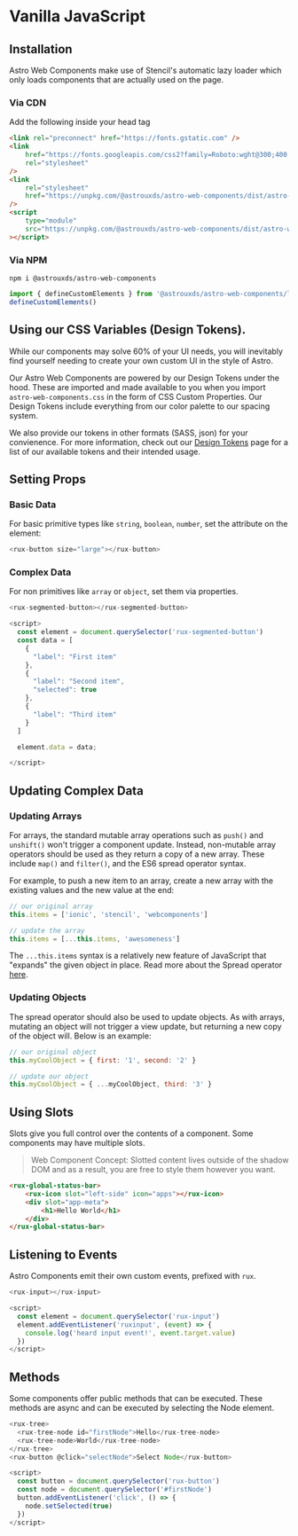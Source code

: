 
<Meta title="Frameworks/JavaScript" />

# Vanilla JavaScript

## Installation

Astro Web Components make use of Stencil's automatic lazy loader which only loads components that are actually used on the page.

### Via CDN

Add the following inside your head tag

```html
<link rel="preconnect" href="https://fonts.gstatic.com" />
<link
    href="https://fonts.googleapis.com/css2?family=Roboto:wght@300;400;500;700&display=swap"
    rel="stylesheet"
/>
<link
    rel="stylesheet"
    href="https://unpkg.com/@astrouxds/astro-web-components/dist/astro-web-components/astro-web-components.css"
/>
<script
    type="module"
    src="https://unpkg.com/@astrouxds/astro-web-components/dist/astro-web-components/astro-web-components.esm.js"
></script>
```

### Via NPM

`npm i @astrouxds/astro-web-components`

```js
import { defineCustomElements } from '@astrouxds/astro-web-components/loader'
defineCustomElements()
```

## Using our CSS Variables (Design Tokens).

While our components may solve 60% of your UI needs, you will inevitably find yourself needing to 
create your own custom UI in the style of Astro. 

Our Astro Web Components are powered by our Design Tokens under the hood. These are imported 
and made available to you when you import `astro-web-components.css` in the form of CSS Custom Properties. 
Our Design Tokens include everything from our color palette to our spacing system. 

We also provide our tokens in other formats (SASS, json) for your convienence. For more information,
check out our [Design Tokens](https://www.astrouxds.com/design-tokens/installation/) page for a list
of our available tokens and their intended usage.


## Setting Props

### Basic Data

For basic primitive types like `string`, `boolean`, `number`, set the attribute on the element:

```js
<rux-button size="large"></rux-button>
```

### Complex Data

For non primitives like `array` or `object`, set them via properties.

```js
<rux-segmented-button></rux-segmented-button>

<script>
  const element = document.querySelector('rux-segmented-button')
  const data = [
    {
      "label": "First item"
    },
    {
      "label": "Second item",
      "selected": true
    },
    {
      "label": "Third item"
    }
  ]

  element.data = data;

</script>

```

## Updating Complex Data

### Updating Arrays

For arrays, the standard mutable array operations such as `push()` and `unshift()` won't trigger a component update.
Instead, non-mutable array operators should be used as they return a copy of a new array. These include `map()` and `filter()`,
and the ES6 spread operator syntax.

For example, to push a new item to an array, create a new array with the existing values and the new value at the end:

```js
// our original array
this.items = ['ionic', 'stencil', 'webcomponents']

// update the array
this.items = [...this.items, 'awesomeness']
```

The `...this.items` syntax is a relatively new feature of JavaScript that "expands" the given object in place.
Read more about the Spread operator [here](https://developer.mozilla.org/en-US/docs/Web/JavaScript/Reference/Operators/Spread_syntax).

### Updating Objects

The spread operator should also be used to update objects. As with arrays, mutating an object will not trigger a view update,
but returning a new copy of the object will. Below is an example:

```js
// our original object
this.myCoolObject = { first: '1', second: '2' }

// update our object
this.myCoolObject = { ...myCoolObject, third: '3' }
```

## Using Slots

Slots give you full control over the contents of a component. Some components may have multiple slots.

> Web Component Concept:
> Slotted content lives outside of the shadow DOM and as a result, you are free to style them however you want.

```html
<rux-global-status-bar>
    <rux-icon slot="left-side" icon="apps"></rux-icon>
    <div slot="app-meta">
        <h1>Hello World</h1>
    </div>
</rux-global-status-bar>
```

## Listening to Events

Astro Components emit their own custom events, prefixed with `rux`.

```js
<rux-input></rux-input>

<script>
  const element = document.querySelector('rux-input')
  element.addEventListener('ruxinput', (event) => {
    console.log('heard input event!', event.target.value)
  })
</script>
```

## Methods

Some components offer public methods that can be executed. These methods are async and can be executed by selecting the Node element.

```js
<rux-tree>
  <rux-tree-node id="firstNode">Hello</rux-tree-node>
  <rux-tree-node>World</rux-tree-node>
</rux-tree>
<rux-button @click="selectNode">Select Node</rux-button>

<script>
  const button = document.querySelector('rux-button')
  const node = document.querySelector('#firstNode')
  button.addEventListener('click', () => {
    node.setSelected(true)
  })
</script>
```
